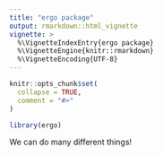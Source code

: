 ```yaml
---
title: "ergo package"
output: rmarkdown::html_vignette
vignette: >
  %\VignetteIndexEntry{ergo package}
  %\VignetteEngine{knitr::rmarkdown}
  %\VignetteEncoding{UTF-8}
---
```


```r
knitr::opts_chunk$set(
  collapse = TRUE,
  comment = "#>"
)
```

```r
library(ergo)
```

We can do many different things!